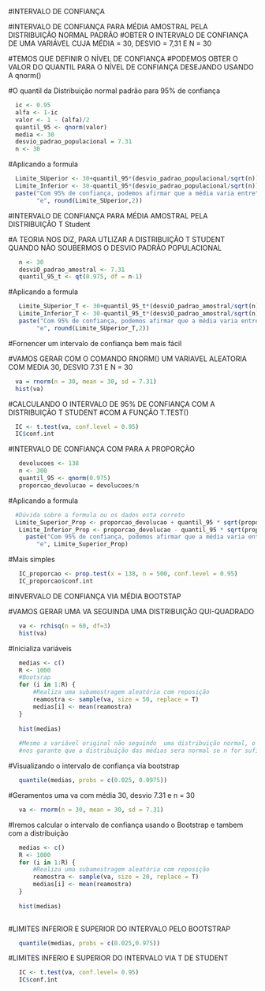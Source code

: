 

#INTERVALO DE CONFIANÇA

#INTERVALO DE CONFIANÇA PARA MÉDIA AMOSTRAL PELA DISTRIBUIÇÃO NORMAL PADRÃO
#OBTER O INTERVALO DE CONFIANÇA DE UMA VARIÁVEL CUJA MÉDIA = 30, DESVIO = 7,31 E N = 30

#TEMOS QUE DEFINIR O NÍVEL DE CONFIANÇA
#PODEMOS OBTER O VALOR DO QUANTIL PARA O NÍVEL DE CONFIANÇA DESEJANDO USANDO A qnorm()

#O quantil da Distribuição normal padrão para 95% de confiança

```{r}
  ic <- 0.95
  alfa <- 1-ic
  valor <- 1 - (alfa)/2
  quantil_95 <- qnorm(valor)
  media <- 30
  desvio_padrao_populacional = 7.31
  n <- 30
```

#Aplicando a formula

```{r}
  Limite_SUperior <- 30+quantil_95*(desvio_padrao_populacional/sqrt(n))
  Limite_Inferior <- 30-quantil_95*(desvio_padrao_populacional/sqrt(n))
  paste("Com 95% de confiança, podemos afirmar que a média varia entre", round(Limite_Inferior,2), 
        "e", round(Limite_SUperior,2))
```

#INTERVALO DE CONFIANÇA PARA MÉDIA AMOSTRAL PELA DISTRIBUIÇÃO T Student

#A TEORIA NOS DIZ, PARA UTLIZAR A DISTRIBUIÇÃO T STUDENT  QUANDO NÃO SOUBERMOS O DESVIO PADRÃO POPULACIONAL

```{r}
   n <- 30
   desviO_padrao_amostral <- 7.31
   quantil_95_t <- qt(0.975, df = n-1)
```

#Aplicando a formula

```{r}
   Limite_SUperior_T <- 30+quantil_95_t*(desviO_padrao_amostral/sqrt(n))
   Limite_Inferior_T <- 30-quantil_95_t*(desviO_padrao_amostral/sqrt(n))
   paste("Com 95% de confiança, podemos afirmar que a média varia entre", round(Limite_Inferior_T,2), 
        "e", round(Limite_SUperior_T,2))
```

#Fornencer um intervalo de confiança bem mais fácil

#VAMOS GERAR COM O COMANDO RNORM() UM VARIAVEL ALEATORIA COM MEDIA 30, DESVIO 7.31 E N = 30

```{r}
  va = rnorm(n = 30, mean = 30, sd = 7.31)
  hist(va)
```

#CALCULANDO O INTERVALO DE 95% DE CONFIANÇA COM A DISTRIBUIÇÃO T STUDENT 
#COM A FUNÇÃO T.TEST()

```{r}
  IC <- t.test(va, conf.level = 0.95)
  IC$conf.int
```

#INTERVALO DE CONFIANÇA COM PARA A PROPORÇÃO

```{r}
   devolucoes <- 138
   n <- 300
   quantil_95 <- qnorm(0.975)
   proporcao_devolucao = devolucoes/n
```

#Aplicando a formula

```{r}
  #Dúvida sobre a formula ou os dados esta correto
  Limite_Superior_Prop <- proporcao_devolucao + quantil_95 * sqrt(proporcao_devolucao*(1-proporcao_devolucao)/n)
   Limite_Inferior_Prop <- proporcao_devolucao - quantil_95 * sqrt(proporcao_devolucao*(1-proporcao_devolucao)/n)
     paste("Com 95% de confiança, podemos afirmar que a média varia entre", Limite_Inferior_Prop, 
        "e", Limite_Superior_Prop)
```

#Mais simples

```{r}
   IC_proporcao <- prop.test(x = 138, n = 500, conf.level = 0.95)
   IC_proporcao$conf.int
```

#INVERVALO DE CONFIANÇA VIA MÉDIA BOOTSTAP

#VAMOS GERAR UMA VA SEGUINDA UMA DISTRIBUIÇÃO QUI-QUADRADO

```{r}
   va <- rchisq(n = 60, df=3)
   hist(va)
```


#Inicializa variáveis

```{r}
   medias <- c()
   R <- 1000
   #Bootsrap
   for (i in 1:R) {
       #Realiza uma subamostragem aleatória com reposição 
       reamostra <- sample(va, size = 50, replace = T)
       medias[i] <- mean(reamostra)
   }
   
   hist(medias)
   
   #Mesmo a variável original não seguindo  uma distribuição normal, o Teorema do Limite Central 
   #nos garante que a distribuição das médias sera normal se n for suficientemente grande
```
#Visualizando o intervalo de confiança via bootstrap

```{r}
   quantile(medias, probs = c(0.025, 0.0975))
```

#Geramentos uma va com média 30, desvio 7.31 e n = 30

```{r}
   va <- rnorm(n = 30, mean = 30, sd = 7.31)
```

#Iremos calcular o intervalo de confiança usando o Bootstrap e tambem com a distribuição


```{r}
   medias <- c()
   R <- 1000
   for (i in 1:R) {
       #Realiza uma subamostragem aleatória com reposição 
       reamostra <- sample(va, size = 20, replace = T)
       medias[i] <- mean(reamostra)
   }
   
   hist(medias)
   
```

#LIMITES INFERIOR E SUPERIOR DO INTERVALO PELO BOOTSTRAP

```{r}
   quantile(medias, probs = c(0.025,0.975))
```
#LIMITES INFERIO E SUPERIOR DO INTERVALO VIA T DE STUDENT

```{r}
   IC <- t.test(va, conf.level= 0.95)
   IC$conf.int
```






